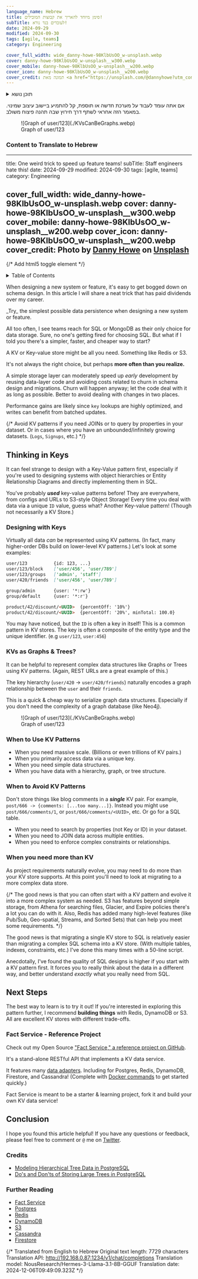 ```yaml
---
language_name: Hebrew
title: סימן מיוחד להאריך את קבוצות המובילים!
subTitle: לעובדים בנד נורא!
date: 2024-09-29
modified: 2024-09-30
tags: [agile, teams]
category: Engineering

cover_full_width: wide_danny-howe-98KlbUsOO_w-unsplash.webp
cover: danny-howe-98KlbUsOO_w-unsplash__w300.webp
cover_mobile: danny-howe-98KlbUsOO_w-unsplash__w200.webp
cover_icon: danny-howe-98KlbUsOO_w-unsplash__w200.webp
cover_credit: תמונה מאת <a href="https://unsplash.com/@dannyhowe?utm_content=creditCopyText&utm_medium=referral&utm_source=unsplash">דני האו</a> ב <a href="https://unsplash.com/photos/red-and-white-neon-light-signage-98KlbUsOO_w?utm_content=creditCopyText&utm_medium=referral&utm_source=unsplash">Unsplash</a>
---
```


<details>
<summary>תוכן נושא</summary>

- [לחשוב בתיבות מפתח](#thinking-in-keys)
  - [פיצוח בתיבות מפתח](#designing-with-keys)
  - [KV כמגרפים ועצים?](#kvs-as-graphs--trees)
  - [איזה להשתמש בתבניות KV](#when-to-use-kv-patterns)
  - [איזה להימנע מתבניות KV](#when-to-avoid-kv-patterns)
  - [כשאתה צריך יותר מ-VK](#when-you-need-more-than-kv)
- [צעדים הלאה](#next-steps)
  - [שירות מושגים - פרוייקט משולב](#fact-service---reference-project)
- [מסקנה](#conclusion)
  - [קרדיטים נוספים](#further-reading)

</details>

אם אתה עומד לעבוד על מערכת חדשה או תוספת, קל להתמיע ביישוב עיצוב שמינוי. במאמר הזה אחראי לשתף דרך חירוץ שבה תהנה פיצוח משולב.

<figure>
![Graph of user/123](./KVsCanBeGraphs.webp)
<figcaption>Graph of user/123</figcaption>
</figure>

### Content to Translate to Hebrew ###

---
title: One weird trick to speed up feature teams!
subTitle: Staff engineers hate this!
date: 2024-09-29
modified: 2024-09-30
tags: [agile, teams]
category: Engineering

cover_full_width: wide_danny-howe-98KlbUsOO_w-unsplash.webp
cover: danny-howe-98KlbUsOO_w-unsplash__w300.webp
cover_mobile: danny-howe-98KlbUsOO_w-unsplash__w200.webp
cover_icon: danny-howe-98KlbUsOO_w-unsplash__w200.webp
cover_credit: Photo by <a href="https://unsplash.com/@dannyhowe?utm_content=creditCopyText&utm_medium=referral&utm_source=unsplash">Danny Howe</a> on <a href="https://unsplash.com/photos/red-and-white-neon-light-signage-98KlbUsOO_w?utm_content=creditCopyText&utm_medium=referral&utm_source=unsplash">Unsplash</a>
---

{/* Add html5 toggle element */}

<details>
<summary>Table of Contents</summary>

- [Thinking in Keys](#thinking-in-keys)
  - [Designing with Keys](#designing-with-keys)
  - [KVs as Graphs & Trees?](#kvs-as-graphs--trees)
  - [When to Use KV Patterns](#when-to-use-kv-patterns)
  - [When to Avoid KV Patterns](#when-to-avoid-kv-patterns)
  - [When you need more than KV](#when-you-need-more-than-kv)
- [Next Steps](#next-steps)
  - [Fact Service - Reference Project](#fact-service---reference-project)
- [Conclusion](#conclusion)
  - [Further Reading](#further-reading)

</details>

When designing a new system or feature, it's easy to get bogged down on schema design. In this article I will share a neat trick that has paid dividends over my career.

<section class="breakout">
  _Try_ the simplest possible data persistence when designing a new system or feature.
</section>

All too often, I see teams reach for SQL or MongoDB as their only choice for data storage. Sure, no one's getting fired for choosing SQL. But what if I told you there's a simpler, faster, and cheaper way to start?

A KV or Key-value store might be all you need. Something like Redis or S3.

It's not always the right choice, but perhaps **more often than you realize.**

A simple storage layer can moderately speed up *early* development by reusing data-layer code and avoiding costs related to churn in schema design and migrations. Churn will happen anyway; let the code deal with it as long as possible. Better to avoid dealing with changes in two places.

Performance gains are likely since `key` lookups are highly optimized, and writes can benefit from batched updates.

{/* Avoid KV patterns if you need JOINs or to query by properties in your dataset. Or in cases where you have an unbounded/infinitely growing datasets. (`Logs`, `Signups`, etc.) */}

## Thinking in Keys

It can feel strange to design with a Key-Value pattern first, especially if you're used to designing systems with object hierarchies or Entity Relationship Diagrams and directly implementing them in SQL.

You've probably ***used*** key-value patterns before! They are everywhere, from configs and URLs to S3-style Object Storage! Every time you deal with data via a unique `ID` value, guess what? Another Key-value pattern! (Though not necessarily a KV Store.)

### Designing with Keys

Virtually all data _can_ be represented using KV patterns. (In fact, many higher-order DBs build on lower-level KV patterns.) Let's look at some examples:

```markdown
user/123          {id: 123, ...}
user/123/block    ['user/456', 'user/789']
user/123/groups   ['admin', 'staff']
user/420/friends  ['user/456', 'user/789']

group/admin       {user: '*:rw'}
group/default     {user: '*:r'}

product/42/discount/<UUID>	{percentOff: '10%'}
product/42/discount/<UUID>	{percentOff: '20%', minTotal: 100.0}
```

You may have noticed, but the `ID` is often a key in itself! This is a common pattern in KV stores. The key is often a composite of the entity type and the unique identifier. (e.g `user/123`, `user:456`)

### KVs as Graphs & Trees?

It can be helpful to represent complex data structures like Graphs or Trees using KV patterns. (Again, REST URLs are a great example of this.)

The key hierarchy (`user/420` -> `user/420/friends`) naturally encodes a graph relationship between the `user` and their `friends`.

This is a quick & cheap way to serialize graph data structures. Especially if you don't need the complexity of a graph database (like Neo4j).

<figure>
![Graph of user/123](./KVsCanBeGraphs.webp)
<figcaption>Graph of user/123</figcaption>
</figure>

### When to Use KV Patterns

- When you need massive scale. (Billions or even trillions of KV pairs.)
- When you primarily access data via a unique key.
- When you need simple data structures.
- When you have data with a hierarchy, graph, or tree structure.

### When to Avoid KV Patterns

Don't store things like blog comments in a _**single**_ KV pair. For example, `post/666 -> {comments: [...too many...]}`. Instead you might use `post/666/comments/1`, or `post/666/comments/<UUID>`, etc. Or go for a SQL table.

- When you need to search by properties (not Key or ID) in your dataset.
- When you need to JOIN data across multiple entities.
- When you need to enforce complex constraints or relationships.

### When you need more than KV

As project requirements naturally evolve, you may need to do more than your KV store supports. At this point you'll need to look at migrating to a more complex data store.

{/* The good news is that you can often start with a KV pattern and evolve it into a more complex system as needed. S3 has features beyond simple storage, from Athena for searching files, Glacier, and Expire policies there's a lot you can do with it. Also, Redis has added many high-level features (like Pub/Sub, Geo-spatial, Streams, and Sorted Sets) that can help you meet some requirements. */}

The good news is that migrating a single KV store to SQL is relatively easier than migrating a complex SQL schema into a KV store. (With multiple tables, indexes, constraints, etc.) I've done this many times with a 50-line script.

Anecdotally, I've found the quality of SQL designs is higher if you start with a KV pattern first. It forces you to really think about the data in a different way, and better understand _exactly_ what you really need from SQL.

## Next Steps

The best way to learn is to try it out! If you're interested in exploring this pattern further, I recommend **building things** with Redis, DynamoDB or S3.
All are excellent KV stores with different trade-offs.

### Fact Service - Reference Project

Check out my Open Source ["Fact Service," a reference project on GitHub](https://github.com/justsml/fact-service).

It's a stand-alone RESTful API that implements a KV data service.

It features many [data adapters](https://github.com/justsml/fact-service/tree/main/lib/providers).
Including for Postgres, Redis, DynamoDB, Firestore, and Cassandra! (Complete with [Docker commands](https://github.com/justsml/fact-service/tree<main/lib/providers>) to get started quickly.)

Fact Service is meant to be a starter & learning project, fork it and build your own KV data service!

## Conclusion

I hope you found this article helpful! If you have any questions or feedback, please feel free to comment or `@` me on [Twitter](https://twitter.com/justsml).

### Credits

- [Modeling Hierarchical Tree Data in PostgreSQL](https://leonardqmarcq.com/posts/modeling-hierarchical-tree-data)
- [Do's and Don'ts of Storing Large Trees in PostgreSQL](https://leonardqmarcq.com/posts/dos-and-donts-of-modeling-hierarchical-trees-in-postgres)

### Further Reading

- [Fact Service](https://github.com/justsml/fact-service)
- [Postgres](https://www.postgresql.org/)
- [Redis](https://redis.io/)
- [DynamoDB](https://aws.amazon.com/dynamodb/)
- [S3](https://aws.amazon.com/s3/)
- [Cassandra](https://cassandra.apache.org/)
- [Firestore](https://firebase.google.com/docs/firestore)


{/* Translated from English to Hebrew
Original text length: 7729 characters
Translation API: http://192.168.0.87:1234/v1/chat/completions
Translation model: NousResearch/Hermes-3-Llama-3.1-8B-GGUF
Translation date: 2024-12-06T09:49:09.323Z */}


